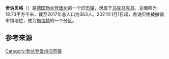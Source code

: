 {{noteTA|G1=德国地名|G2=Landkreis|G3=单位}}
{{Infobox settlement
| name = {{Nowrap|舍讷贝格}}
| native_name = {{lang|de|Schöneberg}}
| settlement_type = {{GER}}旧[[市镇_(德国)|市镇]]
| image_skyline = 
| image_caption = 
| image_flag = 
| image_seal = 
| image_map = 
| map_caption = 
| pushpin_map = Germany
| pushpin_relief = Relief Map of Germany.svg
| pushpin_label_position = left
| pushpin_map_caption = 舍讷贝格在德国的位置
| subdivision_type = 国家
| subdivision_name = {{GER}}
| subdivision_type1 = [[联邦州_(德国)|州]]
| subdivision_name1 = [[勃兰登堡州|勃兰登堡州]]
| subdivision_type2 = [[县_(德国)|县]]
| subdivision_name2 = [[乌克马克县|乌克马克县]]
| subdivision_type3 = [[市镇_(德国)|市镇]]
| subdivision_name3 = [[施韦特_(勃兰登堡州)|施韦特]]
| elevation_m = 65
| area_footnotes = 
| area_total_km2 = 18.73
| population_as_of = 2016年12月31日
| population_footnotes = 
| population_total = 363
| population_density_km2 = auto
| timezone = [[欧洲中部时间|CET]]
| utc_offset = +1
| timezone_DST = [[欧洲中部夏令时间|CEST]]
| utc_offset_DST = +2
| coordinates = {{coord|53|00|30|N|14|08|39|E|region:|display=inline,title}}
| postal_code_type = [[德国邮政编码列表|邮政编码]]
| postal_code = 16278
| registration_plate_type = [[德国车辆号牌|车辆号牌]]
| registration_plate = UM, ANG, PZ, SDT, TP
| footnotes = 资料最后更新：{{date|2021-05-25|iso}}
}}
'''舍讷贝格'''（{{lang-de|Schöneberg}}）是[[德国|德国]][[勃兰登堡州|勃兰登堡州]]的一个旧[[市镇_(德国)|市镇]]，隶属于[[乌克马克县|乌克马克县]]。总面积为18.73平方千米，截至2017年总人口为363人。2021年1月1日起，舍讷贝格被撤销市镇地位，成为[[施韦特_(勃兰登堡州)|施韦特]]的一个分区。

== 参考来源 ==
{{reflist}}

{{Authority control}}
{{DEFAULTSORT:Schöneberg (Schwedt/Oder)}}
[[Category:勃兰登堡州旧市镇|Category:勃兰登堡州旧市镇]]